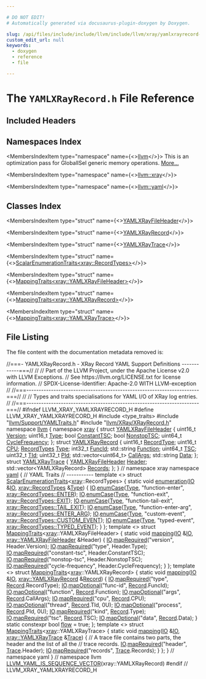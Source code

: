 ```yaml
---

# DO NOT EDIT!
# Automatically generated via docusaurus-plugin-doxygen by Doxygen.

slug: /api/files/include/include/llvm/include/llvm/xray/yamlxrayrecord-h
custom_edit_url: null
keywords:
  - doxygen
  - reference
  - file

---
```





# The `YAMLXRayRecord.h` File Reference

<DoxygenPage pluginConfig={pluginConfig}>



## Included Headers

<IncludesList>
<IncludesListItem
  filePath="type_traits"
  permalink=""
  isLocal="false" />
<IncludesListItem
  filePath="llvm/Support/YAMLTraits.h"
  permalink="/docs/api/files/include/include/llvm/include/llvm/support/yamltraits-h"
  isLocal="true" />
<IncludesListItem
  filePath="llvm/XRay/XRayRecord.h"
  permalink="/docs/api/files/include/include/llvm/include/llvm/xray/xrayrecord-h"
  isLocal="true" />
</IncludesList>

## Namespaces Index

<MembersIndex>

<MembersIndexItem
  type="namespace"
  name={<><a href="/docs/api/namespaces/llvm">llvm</a></>}>
This is an optimization pass for GlobalISel generic memory operations. <a href="/docs/api/namespaces/llvm/#details">More...</a>
</MembersIndexItem>

<MembersIndexItem
  type="namespace"
  name={<><a href="/docs/api/namespaces/llvm/xray">llvm::xray</a></>}>
</MembersIndexItem>

<MembersIndexItem
  type="namespace"
  name={<><a href="/docs/api/namespaces/llvm/yaml">llvm::yaml</a></>}>
</MembersIndexItem>

</MembersIndex>

## Classes Index

<MembersIndex>

<MembersIndexItem
  type="struct"
  name={<><a href="/docs/api/structs/llvm/xray/yamlxrayfileheader">YAMLXRayFileHeader</a></>}>
</MembersIndexItem>

<MembersIndexItem
  type="struct"
  name={<><a href="/docs/api/structs/llvm/xray/yamlxrayrecord">YAMLXRayRecord</a></>}>
</MembersIndexItem>

<MembersIndexItem
  type="struct"
  name={<><a href="/docs/api/structs/llvm/xray/yamlxraytrace">YAMLXRayTrace</a></>}>
</MembersIndexItem>

<MembersIndexItem
  type="struct"
  name={<><a href="/docs/api/structs/llvm/yaml/scalarenumerationtraits-1aaa53c6453c4dbce93aac46dbbc846f">ScalarEnumerationTraits&lt;xray::RecordTypes&gt;</a></>}>
</MembersIndexItem>

<MembersIndexItem
  type="struct"
  name={<><a href="/docs/api/structs/llvm/yaml/mappingtraits-9dee834dcf7b808eb71b432821aa5538">MappingTraits&lt;xray::YAMLXRayFileHeader&gt;</a></>}>
</MembersIndexItem>

<MembersIndexItem
  type="struct"
  name={<><a href="/docs/api/structs/llvm/yaml/mappingtraits-cfd1a00248475bbbc64042c45bfce2c3">MappingTraits&lt;xray::YAMLXRayRecord&gt;</a></>}>
</MembersIndexItem>

<MembersIndexItem
  type="struct"
  name={<><a href="/docs/api/structs/llvm/yaml/mappingtraits-0a8ae11da86889b023036b811da60ea2">MappingTraits&lt;xray::YAMLXRayTrace&gt;</a></>}>
</MembersIndexItem>

</MembersIndex>


## File Listing

The file content with the documentation metadata removed is:

<ProgramListing>

<Link id="l00001" /><CodeLine lineNumber="1"><Highlight kind="comment">//===- YAMLXRayRecord.h - XRay Record YAML Support Definitions ------------===//</Highlight><Highlight kind="normal"></Highlight></CodeLine>
<Link id="l00002" /><CodeLine lineNumber="2"><Highlight kind="normal"></Highlight><Highlight kind="comment">//</Highlight><Highlight kind="normal"></Highlight></CodeLine>
<Link id="l00003" /><CodeLine lineNumber="3"><Highlight kind="normal"></Highlight><Highlight kind="comment">// Part of the LLVM Project, under the Apache License v2.0 with LLVM Exceptions.</Highlight><Highlight kind="normal"></Highlight></CodeLine>
<Link id="l00004" /><CodeLine lineNumber="4"><Highlight kind="normal"></Highlight><Highlight kind="comment">// See https://llvm.org/LICENSE.txt for license information.</Highlight><Highlight kind="normal"></Highlight></CodeLine>
<Link id="l00005" /><CodeLine lineNumber="5"><Highlight kind="normal"></Highlight><Highlight kind="comment">// SPDX-License-Identifier: Apache-2.0 WITH LLVM-exception</Highlight><Highlight kind="normal"></Highlight></CodeLine>
<Link id="l00006" /><CodeLine lineNumber="6"><Highlight kind="normal"></Highlight><Highlight kind="comment">//</Highlight><Highlight kind="normal"></Highlight></CodeLine>
<Link id="l00007" /><CodeLine lineNumber="7"><Highlight kind="normal"></Highlight><Highlight kind="comment">//===----------------------------------------------------------------------===//</Highlight><Highlight kind="normal"></Highlight></CodeLine>
<Link id="l00008" /><CodeLine lineNumber="8"><Highlight kind="normal"></Highlight><Highlight kind="comment">//</Highlight><Highlight kind="normal"></Highlight></CodeLine>
<Link id="l00009" /><CodeLine lineNumber="9"><Highlight kind="normal"></Highlight><Highlight kind="comment">// Types and traits specialisations for YAML I/O of XRay log entries.</Highlight><Highlight kind="normal"></Highlight></CodeLine>
<Link id="l00010" /><CodeLine lineNumber="10"><Highlight kind="normal"></Highlight><Highlight kind="comment">//</Highlight><Highlight kind="normal"></Highlight></CodeLine>
<Link id="l00011" /><CodeLine lineNumber="11"><Highlight kind="normal"></Highlight><Highlight kind="comment">//===----------------------------------------------------------------------===//</Highlight><Highlight kind="normal"></Highlight></CodeLine>
<Link id="l00012" /><CodeLine lineNumber="12"><Highlight kind="normal"></Highlight><Highlight kind="preprocessor">#ifndef LLVM&#95;XRAY&#95;YAMLXRAYRECORD&#95;H</Highlight><Highlight kind="normal"></Highlight></CodeLine>
<Link id="l00013" /><CodeLine lineNumber="13"><Highlight kind="normal"></Highlight><Highlight kind="preprocessor">#define LLVM&#95;XRAY&#95;YAMLXRAYRECORD&#95;H</Highlight><Highlight kind="normal"></Highlight></CodeLine>
<Link id="l00014" /><CodeLine lineNumber="14"><Highlight kind="normal"></Highlight></CodeLine>
<Link id="l00015" /><CodeLine lineNumber="15"><Highlight kind="normal"></Highlight><Highlight kind="preprocessor">#include &lt;type&#95;traits&gt;</Highlight><Highlight kind="normal"></Highlight></CodeLine>
<Link id="l00016" /><CodeLine lineNumber="16"><Highlight kind="normal"></Highlight></CodeLine>
<Link id="l00017" /><CodeLine lineNumber="17"><Highlight kind="normal"></Highlight><Highlight kind="preprocessor">#include &quot;<a href="/docs/api/files/include/include/llvm/include/llvm/support/yamltraits-h">llvm/Support/YAMLTraits.h</a>&quot;</Highlight><Highlight kind="normal"></Highlight></CodeLine>
<Link id="l00018" /><CodeLine lineNumber="18"><Highlight kind="normal"></Highlight><Highlight kind="preprocessor">#include &quot;<a href="/docs/api/files/include/include/llvm/include/llvm/xray/xrayrecord-h">llvm/XRay/XRayRecord.h</a>&quot;</Highlight><Highlight kind="normal"></Highlight></CodeLine>
<Link id="l00019" /><CodeLine lineNumber="19"><Highlight kind="normal"></Highlight></CodeLine>
<Link id="l00020" /><CodeLine lineNumber="20"><Highlight kind="normal"></Highlight><Highlight kind="keyword">namespace </Highlight><Highlight kind="normal"><a href="/docs/api/namespaces/llvm">llvm</a> &#123;</Highlight></CodeLine>
<Link id="l00021" /><CodeLine lineNumber="21"><Highlight kind="normal"></Highlight><Highlight kind="keyword">namespace </Highlight><Highlight kind="normal"><a href="/docs/api/namespaces/llvm/xray">xray</a> &#123;</Highlight></CodeLine>
<Link id="l00022" /><CodeLine lineNumber="22"><Highlight kind="normal"></Highlight></CodeLine>
<Link id="l00023" /><CodeLine lineNumber="23" lineLink="/docs/api/structs/llvm/xray/yamlxrayfileheader"><Highlight kind="normal"></Highlight><Highlight kind="keyword">struct </Highlight><Highlight kind="normal"><a href="/docs/api/structs/llvm/xray/yamlxrayfileheader">YAMLXRayFileHeader</a> &#123;</Highlight></CodeLine>
<Link id="l00024" /><CodeLine lineNumber="24" lineLink="/docs/api/structs/llvm/xray/yamlxrayfileheader/#aa0c4e1dcabfa885ce932dfd7a23634b1"><Highlight kind="normal">  uint16&#95;t <a href="/docs/api/structs/llvm/xray/yamlxrayfileheader/#aa0c4e1dcabfa885ce932dfd7a23634b1">Version</a>;</Highlight></CodeLine>
<Link id="l00025" /><CodeLine lineNumber="25" lineLink="/docs/api/structs/llvm/xray/yamlxrayfileheader/#afdfca9fd90fc6d1601de3238a260574e"><Highlight kind="normal">  uint16&#95;t <a href="/docs/api/structs/llvm/xray/yamlxrayfileheader/#afdfca9fd90fc6d1601de3238a260574e">Type</a>;</Highlight></CodeLine>
<Link id="l00026" /><CodeLine lineNumber="26" lineLink="/docs/api/structs/llvm/xray/yamlxrayfileheader/#a4479114eb731bf0b8344746439963e16"><Highlight kind="normal">  </Highlight><Highlight kind="keywordtype">bool</Highlight><Highlight kind="normal"> <a href="/docs/api/structs/llvm/xray/yamlxrayfileheader/#a4479114eb731bf0b8344746439963e16">ConstantTSC</a>;</Highlight></CodeLine>
<Link id="l00027" /><CodeLine lineNumber="27" lineLink="/docs/api/structs/llvm/xray/yamlxrayfileheader/#adc2654e335ca4656595604338746a5d3"><Highlight kind="normal">  </Highlight><Highlight kind="keywordtype">bool</Highlight><Highlight kind="normal"> <a href="/docs/api/structs/llvm/xray/yamlxrayfileheader/#adc2654e335ca4656595604338746a5d3">NonstopTSC</a>;</Highlight></CodeLine>
<Link id="l00028" /><CodeLine lineNumber="28" lineLink="/docs/api/structs/llvm/xray/yamlxrayfileheader/#acec56c6e15c99234f59b291ca95f58c5"><Highlight kind="normal">  uint64&#95;t <a href="/docs/api/structs/llvm/xray/yamlxrayfileheader/#acec56c6e15c99234f59b291ca95f58c5">CycleFrequency</a>;</Highlight></CodeLine>
<Link id="l00029" /><CodeLine lineNumber="29"><Highlight kind="normal">&#125;;</Highlight></CodeLine>
<Link id="l00030" /><CodeLine lineNumber="30"><Highlight kind="normal"></Highlight></CodeLine>
<Link id="l00031" /><CodeLine lineNumber="31" lineLink="/docs/api/structs/llvm/xray/yamlxrayrecord"><Highlight kind="normal"></Highlight><Highlight kind="keyword">struct </Highlight><Highlight kind="normal"><a href="/docs/api/structs/llvm/xray/yamlxrayrecord">YAMLXRayRecord</a> &#123;</Highlight></CodeLine>
<Link id="l00032" /><CodeLine lineNumber="32" lineLink="/docs/api/structs/llvm/xray/yamlxrayrecord/#ae7e0a219154bf3ff70d3284ad4ed58a9"><Highlight kind="normal">  uint16&#95;t <a href="/docs/api/structs/llvm/xray/yamlxrayrecord/#ae7e0a219154bf3ff70d3284ad4ed58a9">RecordType</a>;</Highlight></CodeLine>
<Link id="l00033" /><CodeLine lineNumber="33" lineLink="/docs/api/structs/llvm/xray/yamlxrayrecord/#ad3de2c0ac619f796c900240d18deea09"><Highlight kind="normal">  uint16&#95;t <a href="/docs/api/structs/llvm/xray/yamlxrayrecord/#ad3de2c0ac619f796c900240d18deea09">CPU</a>;</Highlight></CodeLine>
<Link id="l00034" /><CodeLine lineNumber="34" lineLink="/docs/api/structs/llvm/xray/yamlxrayrecord/#a5b2adfa8a7c8d969bd6969f1fdc40e47"><Highlight kind="normal">  <a href="/docs/api/namespaces/llvm/xray/#a97b00c8e300bcf67f4473baf957f1892">RecordTypes</a> <a href="/docs/api/structs/llvm/xray/yamlxrayrecord/#a5b2adfa8a7c8d969bd6969f1fdc40e47">Type</a>;</Highlight></CodeLine>
<Link id="l00035" /><CodeLine lineNumber="35" lineLink="/docs/api/structs/llvm/xray/yamlxrayrecord/#a984d4271224b482dd943aca21c67ae59"><Highlight kind="normal">  int32&#95;t <a href="/docs/api/structs/llvm/xray/yamlxrayrecord/#a984d4271224b482dd943aca21c67ae59">FuncId</a>;</Highlight></CodeLine>
<Link id="l00036" /><CodeLine lineNumber="36" lineLink="/docs/api/structs/llvm/xray/yamlxrayrecord/#a90c08c1febad108ddc6b51b01b2026d0"><Highlight kind="normal">  std::string <a href="/docs/api/structs/llvm/xray/yamlxrayrecord/#a90c08c1febad108ddc6b51b01b2026d0">Function</a>;</Highlight></CodeLine>
<Link id="l00037" /><CodeLine lineNumber="37" lineLink="/docs/api/structs/llvm/xray/yamlxrayrecord/#a31c682fa2b618984e2e434a9daf3f65f"><Highlight kind="normal">  uint64&#95;t <a href="/docs/api/structs/llvm/xray/yamlxrayrecord/#a31c682fa2b618984e2e434a9daf3f65f">TSC</a>;</Highlight></CodeLine>
<Link id="l00038" /><CodeLine lineNumber="38" lineLink="/docs/api/structs/llvm/xray/yamlxrayrecord/#a2ca2bf4c23d03b1e608eb8d0be36095f"><Highlight kind="normal">  uint32&#95;t <a href="/docs/api/structs/llvm/xray/yamlxrayrecord/#a2ca2bf4c23d03b1e608eb8d0be36095f">TId</a>;</Highlight></CodeLine>
<Link id="l00039" /><CodeLine lineNumber="39" lineLink="/docs/api/structs/llvm/xray/yamlxrayrecord/#ad77887eb14e5ba5236bfe52fa8e5cce8"><Highlight kind="normal">  uint32&#95;t <a href="/docs/api/structs/llvm/xray/yamlxrayrecord/#ad77887eb14e5ba5236bfe52fa8e5cce8">PId</a>;</Highlight></CodeLine>
<Link id="l00040" /><CodeLine lineNumber="40" lineLink="/docs/api/structs/llvm/xray/yamlxrayrecord/#a881232ef9c85b952da548f4e5577f9f1"><Highlight kind="normal">  std::vector&lt;uint64&#95;t&gt; <a href="/docs/api/structs/llvm/xray/yamlxrayrecord/#a881232ef9c85b952da548f4e5577f9f1">CallArgs</a>;</Highlight></CodeLine>
<Link id="l00041" /><CodeLine lineNumber="41" lineLink="/docs/api/structs/llvm/xray/yamlxrayrecord/#a3473e67f0bf9edf505329660150e1726"><Highlight kind="normal">  std::string <a href="/docs/api/structs/llvm/xray/yamlxrayrecord/#a3473e67f0bf9edf505329660150e1726">Data</a>;</Highlight></CodeLine>
<Link id="l00042" /><CodeLine lineNumber="42"><Highlight kind="normal">&#125;;</Highlight></CodeLine>
<Link id="l00043" /><CodeLine lineNumber="43"><Highlight kind="normal"></Highlight></CodeLine>
<Link id="l00044" /><CodeLine lineNumber="44" lineLink="/docs/api/structs/llvm/xray/yamlxraytrace"><Highlight kind="normal"></Highlight><Highlight kind="keyword">struct </Highlight><Highlight kind="normal"><a href="/docs/api/structs/llvm/xray/yamlxraytrace">YAMLXRayTrace</a> &#123;</Highlight></CodeLine>
<Link id="l00045" /><CodeLine lineNumber="45" lineLink="/docs/api/structs/llvm/xray/yamlxraytrace/#a35aad4e433d856eda259cf384dffc51d"><Highlight kind="normal">  <a href="/docs/api/structs/llvm/xray/yamlxrayfileheader">YAMLXRayFileHeader</a> <a href="/docs/api/structs/llvm/xray/yamlxraytrace/#a35aad4e433d856eda259cf384dffc51d">Header</a>;</Highlight></CodeLine>
<Link id="l00046" /><CodeLine lineNumber="46" lineLink="/docs/api/structs/llvm/xray/yamlxraytrace/#a262950831ea5dfda46665e88cdc30b32"><Highlight kind="normal">  std::vector&lt;YAMLXRayRecord&gt; <a href="/docs/api/structs/llvm/xray/yamlxraytrace/#a262950831ea5dfda46665e88cdc30b32">Records</a>;</Highlight></CodeLine>
<Link id="l00047" /><CodeLine lineNumber="47"><Highlight kind="normal">&#125;;</Highlight></CodeLine>
<Link id="l00048" /><CodeLine lineNumber="48"><Highlight kind="normal"></Highlight></CodeLine>
<Link id="l00049" /><CodeLine lineNumber="49"><Highlight kind="normal">&#125; </Highlight><Highlight kind="comment">// namespace xray</Highlight><Highlight kind="normal"></Highlight></CodeLine>
<Link id="l00050" /><CodeLine lineNumber="50"><Highlight kind="normal"></Highlight></CodeLine>
<Link id="l00051" /><CodeLine lineNumber="51"><Highlight kind="normal"></Highlight><Highlight kind="keyword">namespace </Highlight><Highlight kind="normal"><a href="/docs/api/namespaces/llvm/yaml">yaml</a> &#123;</Highlight></CodeLine>
<Link id="l00052" /><CodeLine lineNumber="52"><Highlight kind="normal"></Highlight></CodeLine>
<Link id="l00053" /><CodeLine lineNumber="53"><Highlight kind="normal"></Highlight><Highlight kind="comment">// YAML Traits</Highlight><Highlight kind="normal"></Highlight></CodeLine>
<Link id="l00054" /><CodeLine lineNumber="54"><Highlight kind="normal"></Highlight><Highlight kind="comment">// -----------</Highlight><Highlight kind="normal"></Highlight></CodeLine>
<Link id="l00055" /><CodeLine lineNumber="55" lineLink="/docs/api/structs/llvm/yaml/scalarenumerationtraits-1aaa53c6453c4dbce93aac46dbbc846f"><Highlight kind="normal"></Highlight><Highlight kind="keyword">template</Highlight><Highlight kind="normal"> &lt;&gt; </Highlight><Highlight kind="keyword">struct </Highlight><Highlight kind="normal"><a href="/docs/api/structs/llvm/yaml/scalarenumerationtraits">ScalarEnumerationTraits</a>&lt;<a href="/docs/api/namespaces/llvm/xray">xray</a>::RecordTypes&gt; &#123;</Highlight></CodeLine>
<Link id="l00056" /><CodeLine lineNumber="56" lineLink="/docs/api/structs/llvm/yaml/scalarenumerationtraits-1aaa53c6453c4dbce93aac46dbbc846f/#a22eec2426c6e02dbe8a1f81c6c409c4c"><Highlight kind="normal">  </Highlight><Highlight kind="keyword">static</Highlight><Highlight kind="normal"> </Highlight><Highlight kind="keywordtype">void</Highlight><Highlight kind="normal"> <a href="/docs/api/structs/llvm/yaml/scalarenumerationtraits-1aaa53c6453c4dbce93aac46dbbc846f/#a22eec2426c6e02dbe8a1f81c6c409c4c">enumeration</a>(<a href="/docs/api/classes/llvm/yaml/io">IO</a> &amp;<a href="/docs/api/classes/llvm/yaml/io">IO</a>, <a href="/docs/api/namespaces/llvm/xray/#a97b00c8e300bcf67f4473baf957f1892">xray::RecordTypes</a> &amp;<a href="/docs/api/classes/llvm/type">Type</a>) &#123;</Highlight></CodeLine>
<Link id="l00057" /><CodeLine lineNumber="57"><Highlight kind="normal">    <a href="/docs/api/classes/llvm/yaml/io">IO</a>.<a href="/docs/api/classes/llvm/yaml/io/#ade062563b4463f8f0f8fe1f2f56a0b2e">enumCase</a>(<a href="/docs/api/classes/llvm/type">Type</a>, </Highlight><Highlight kind="stringliteral">&quot;function-enter&quot;</Highlight><Highlight kind="normal">, <a href="/docs/api/namespaces/llvm/xray/#a97b00c8e300bcf67f4473baf957f1892a331b3100a485d8cacff1d3df8e9b0c13">xray::RecordTypes::ENTER</a>);</Highlight></CodeLine>
<Link id="l00058" /><CodeLine lineNumber="58"><Highlight kind="normal">    <a href="/docs/api/classes/llvm/yaml/io">IO</a>.<a href="/docs/api/classes/llvm/yaml/io/#ade062563b4463f8f0f8fe1f2f56a0b2e">enumCase</a>(<a href="/docs/api/classes/llvm/type">Type</a>, </Highlight><Highlight kind="stringliteral">&quot;function-exit&quot;</Highlight><Highlight kind="normal">, <a href="/docs/api/namespaces/llvm/xray/#a97b00c8e300bcf67f4473baf957f1892aa42b2fb0e720a080e79a92f4ca97d927">xray::RecordTypes::EXIT</a>);</Highlight></CodeLine>
<Link id="l00059" /><CodeLine lineNumber="59"><Highlight kind="normal">    <a href="/docs/api/classes/llvm/yaml/io">IO</a>.<a href="/docs/api/classes/llvm/yaml/io/#ade062563b4463f8f0f8fe1f2f56a0b2e">enumCase</a>(<a href="/docs/api/classes/llvm/type">Type</a>, </Highlight><Highlight kind="stringliteral">&quot;function-tail-exit&quot;</Highlight><Highlight kind="normal">, <a href="/docs/api/namespaces/llvm/xray/#a97b00c8e300bcf67f4473baf957f1892af1f3009e38d66163f03975af148bb8fa">xray::RecordTypes::TAIL&#95;EXIT</a>);</Highlight></CodeLine>
<Link id="l00060" /><CodeLine lineNumber="60"><Highlight kind="normal">    <a href="/docs/api/classes/llvm/yaml/io">IO</a>.<a href="/docs/api/classes/llvm/yaml/io/#ade062563b4463f8f0f8fe1f2f56a0b2e">enumCase</a>(<a href="/docs/api/classes/llvm/type">Type</a>, </Highlight><Highlight kind="stringliteral">&quot;function-enter-arg&quot;</Highlight><Highlight kind="normal">, <a href="/docs/api/namespaces/llvm/xray/#a97b00c8e300bcf67f4473baf957f1892a88c8a800b3fe4ea6c2fc2524f7ee2645">xray::RecordTypes::ENTER&#95;ARG</a>);</Highlight></CodeLine>
<Link id="l00061" /><CodeLine lineNumber="61"><Highlight kind="normal">    <a href="/docs/api/classes/llvm/yaml/io">IO</a>.<a href="/docs/api/classes/llvm/yaml/io/#ade062563b4463f8f0f8fe1f2f56a0b2e">enumCase</a>(<a href="/docs/api/classes/llvm/type">Type</a>, </Highlight><Highlight kind="stringliteral">&quot;custom-event&quot;</Highlight><Highlight kind="normal">, <a href="/docs/api/namespaces/llvm/xray/#a97b00c8e300bcf67f4473baf957f1892a624782357b787994e7624c941d945a0b">xray::RecordTypes::CUSTOM&#95;EVENT</a>);</Highlight></CodeLine>
<Link id="l00062" /><CodeLine lineNumber="62"><Highlight kind="normal">    <a href="/docs/api/classes/llvm/yaml/io">IO</a>.<a href="/docs/api/classes/llvm/yaml/io/#ade062563b4463f8f0f8fe1f2f56a0b2e">enumCase</a>(<a href="/docs/api/classes/llvm/type">Type</a>, </Highlight><Highlight kind="stringliteral">&quot;typed-event&quot;</Highlight><Highlight kind="normal">, <a href="/docs/api/namespaces/llvm/xray/#a97b00c8e300bcf67f4473baf957f1892af5f044ed2f1c57504ebd8016581116f4">xray::RecordTypes::TYPED&#95;EVENT</a>);</Highlight></CodeLine>
<Link id="l00063" /><CodeLine lineNumber="63"><Highlight kind="normal">  &#125;</Highlight></CodeLine>
<Link id="l00064" /><CodeLine lineNumber="64"><Highlight kind="normal">&#125;;</Highlight></CodeLine>
<Link id="l00065" /><CodeLine lineNumber="65"><Highlight kind="normal"></Highlight></CodeLine>
<Link id="l00066" /><CodeLine lineNumber="66" lineLink="/docs/api/structs/llvm/yaml/mappingtraits-9dee834dcf7b808eb71b432821aa5538"><Highlight kind="normal"></Highlight><Highlight kind="keyword">template</Highlight><Highlight kind="normal"> &lt;&gt; </Highlight><Highlight kind="keyword">struct </Highlight><Highlight kind="normal"><a href="/docs/api/structs/llvm/yaml/mappingtraits">MappingTraits</a>&lt;<a href="/docs/api/namespaces/llvm/xray">xray</a>::YAMLXRayFileHeader&gt; &#123;</Highlight></CodeLine>
<Link id="l00067" /><CodeLine lineNumber="67" lineLink="/docs/api/structs/llvm/yaml/mappingtraits-9dee834dcf7b808eb71b432821aa5538/#aad1e6d9b029894aaffcca684b0d6939a"><Highlight kind="normal">  </Highlight><Highlight kind="keyword">static</Highlight><Highlight kind="normal"> </Highlight><Highlight kind="keywordtype">void</Highlight><Highlight kind="normal"> <a href="/docs/api/structs/llvm/yaml/mappingtraits-9dee834dcf7b808eb71b432821aa5538/#aad1e6d9b029894aaffcca684b0d6939a">mapping</a>(<a href="/docs/api/classes/llvm/yaml/io">IO</a> &amp;<a href="/docs/api/classes/llvm/yaml/io">IO</a>, <a href="/docs/api/structs/llvm/xray/yamlxrayfileheader">xray::YAMLXRayFileHeader</a> &amp;Header) &#123;</Highlight></CodeLine>
<Link id="l00068" /><CodeLine lineNumber="68"><Highlight kind="normal">    <a href="/docs/api/classes/llvm/yaml/io">IO</a>.<a href="/docs/api/classes/llvm/yaml/io/#a76b59883a4b23c1cb5c5f55eac119f0d">mapRequired</a>(</Highlight><Highlight kind="stringliteral">&quot;version&quot;</Highlight><Highlight kind="normal">, Header.Version);</Highlight></CodeLine>
<Link id="l00069" /><CodeLine lineNumber="69"><Highlight kind="normal">    <a href="/docs/api/classes/llvm/yaml/io">IO</a>.<a href="/docs/api/classes/llvm/yaml/io/#a76b59883a4b23c1cb5c5f55eac119f0d">mapRequired</a>(</Highlight><Highlight kind="stringliteral">&quot;type&quot;</Highlight><Highlight kind="normal">, Header.Type);</Highlight></CodeLine>
<Link id="l00070" /><CodeLine lineNumber="70"><Highlight kind="normal">    <a href="/docs/api/classes/llvm/yaml/io">IO</a>.<a href="/docs/api/classes/llvm/yaml/io/#a76b59883a4b23c1cb5c5f55eac119f0d">mapRequired</a>(</Highlight><Highlight kind="stringliteral">&quot;constant-tsc&quot;</Highlight><Highlight kind="normal">, Header.ConstantTSC);</Highlight></CodeLine>
<Link id="l00071" /><CodeLine lineNumber="71"><Highlight kind="normal">    <a href="/docs/api/classes/llvm/yaml/io">IO</a>.<a href="/docs/api/classes/llvm/yaml/io/#a76b59883a4b23c1cb5c5f55eac119f0d">mapRequired</a>(</Highlight><Highlight kind="stringliteral">&quot;nonstop-tsc&quot;</Highlight><Highlight kind="normal">, Header.NonstopTSC);</Highlight></CodeLine>
<Link id="l00072" /><CodeLine lineNumber="72"><Highlight kind="normal">    <a href="/docs/api/classes/llvm/yaml/io">IO</a>.<a href="/docs/api/classes/llvm/yaml/io/#a76b59883a4b23c1cb5c5f55eac119f0d">mapRequired</a>(</Highlight><Highlight kind="stringliteral">&quot;cycle-frequency&quot;</Highlight><Highlight kind="normal">, Header.CycleFrequency);</Highlight></CodeLine>
<Link id="l00073" /><CodeLine lineNumber="73"><Highlight kind="normal">  &#125;</Highlight></CodeLine>
<Link id="l00074" /><CodeLine lineNumber="74"><Highlight kind="normal">&#125;;</Highlight></CodeLine>
<Link id="l00075" /><CodeLine lineNumber="75"><Highlight kind="normal"></Highlight></CodeLine>
<Link id="l00076" /><CodeLine lineNumber="76" lineLink="/docs/api/structs/llvm/yaml/mappingtraits-cfd1a00248475bbbc64042c45bfce2c3"><Highlight kind="normal"></Highlight><Highlight kind="keyword">template</Highlight><Highlight kind="normal"> &lt;&gt; </Highlight><Highlight kind="keyword">struct </Highlight><Highlight kind="normal"><a href="/docs/api/structs/llvm/yaml/mappingtraits">MappingTraits</a>&lt;<a href="/docs/api/namespaces/llvm/xray">xray</a>::YAMLXRayRecord&gt; &#123;</Highlight></CodeLine>
<Link id="l00077" /><CodeLine lineNumber="77" lineLink="/docs/api/structs/llvm/yaml/mappingtraits-cfd1a00248475bbbc64042c45bfce2c3/#ae483e8256cda9692f0ebd566b9e98ee5"><Highlight kind="normal">  </Highlight><Highlight kind="keyword">static</Highlight><Highlight kind="normal"> </Highlight><Highlight kind="keywordtype">void</Highlight><Highlight kind="normal"> <a href="/docs/api/structs/llvm/yaml/mappingtraits-cfd1a00248475bbbc64042c45bfce2c3/#ae483e8256cda9692f0ebd566b9e98ee5">mapping</a>(<a href="/docs/api/classes/llvm/yaml/io">IO</a> &amp;<a href="/docs/api/classes/llvm/yaml/io">IO</a>, <a href="/docs/api/structs/llvm/xray/yamlxrayrecord">xray::YAMLXRayRecord</a> &amp;<a href="/docs/api/classes/llvm/record">Record</a>) &#123;</Highlight></CodeLine>
<Link id="l00078" /><CodeLine lineNumber="78"><Highlight kind="normal">    <a href="/docs/api/classes/llvm/yaml/io">IO</a>.<a href="/docs/api/classes/llvm/yaml/io/#a76b59883a4b23c1cb5c5f55eac119f0d">mapRequired</a>(</Highlight><Highlight kind="stringliteral">&quot;type&quot;</Highlight><Highlight kind="normal">, <a href="/docs/api/classes/llvm/record">Record</a>.RecordType);</Highlight></CodeLine>
<Link id="l00079" /><CodeLine lineNumber="79"><Highlight kind="normal">    <a href="/docs/api/classes/llvm/yaml/io">IO</a>.<a href="/docs/api/classes/llvm/yaml/io/#a27dee5b4ee79b39bc614889a4186bbf5">mapOptional</a>(</Highlight><Highlight kind="stringliteral">&quot;func-id&quot;</Highlight><Highlight kind="normal">, <a href="/docs/api/classes/llvm/record">Record</a>.FuncId);</Highlight></CodeLine>
<Link id="l00080" /><CodeLine lineNumber="80"><Highlight kind="normal">    <a href="/docs/api/classes/llvm/yaml/io">IO</a>.<a href="/docs/api/classes/llvm/yaml/io/#a27dee5b4ee79b39bc614889a4186bbf5">mapOptional</a>(</Highlight><Highlight kind="stringliteral">&quot;function&quot;</Highlight><Highlight kind="normal">, <a href="/docs/api/classes/llvm/record">Record</a>.Function);</Highlight></CodeLine>
<Link id="l00081" /><CodeLine lineNumber="81"><Highlight kind="normal">    <a href="/docs/api/classes/llvm/yaml/io">IO</a>.<a href="/docs/api/classes/llvm/yaml/io/#a27dee5b4ee79b39bc614889a4186bbf5">mapOptional</a>(</Highlight><Highlight kind="stringliteral">&quot;args&quot;</Highlight><Highlight kind="normal">, <a href="/docs/api/classes/llvm/record">Record</a>.CallArgs);</Highlight></CodeLine>
<Link id="l00082" /><CodeLine lineNumber="82"><Highlight kind="normal">    <a href="/docs/api/classes/llvm/yaml/io">IO</a>.<a href="/docs/api/classes/llvm/yaml/io/#a76b59883a4b23c1cb5c5f55eac119f0d">mapRequired</a>(</Highlight><Highlight kind="stringliteral">&quot;cpu&quot;</Highlight><Highlight kind="normal">, <a href="/docs/api/classes/llvm/record">Record</a>.CPU);</Highlight></CodeLine>
<Link id="l00083" /><CodeLine lineNumber="83"><Highlight kind="normal">    <a href="/docs/api/classes/llvm/yaml/io">IO</a>.<a href="/docs/api/classes/llvm/yaml/io/#a27dee5b4ee79b39bc614889a4186bbf5">mapOptional</a>(</Highlight><Highlight kind="stringliteral">&quot;thread&quot;</Highlight><Highlight kind="normal">, <a href="/docs/api/classes/llvm/record">Record</a>.TId, 0U);</Highlight></CodeLine>
<Link id="l00084" /><CodeLine lineNumber="84"><Highlight kind="normal">    <a href="/docs/api/classes/llvm/yaml/io">IO</a>.<a href="/docs/api/classes/llvm/yaml/io/#a27dee5b4ee79b39bc614889a4186bbf5">mapOptional</a>(</Highlight><Highlight kind="stringliteral">&quot;process&quot;</Highlight><Highlight kind="normal">, <a href="/docs/api/classes/llvm/record">Record</a>.PId, 0U);</Highlight></CodeLine>
<Link id="l00085" /><CodeLine lineNumber="85"><Highlight kind="normal">    <a href="/docs/api/classes/llvm/yaml/io">IO</a>.<a href="/docs/api/classes/llvm/yaml/io/#a76b59883a4b23c1cb5c5f55eac119f0d">mapRequired</a>(</Highlight><Highlight kind="stringliteral">&quot;kind&quot;</Highlight><Highlight kind="normal">, <a href="/docs/api/classes/llvm/record">Record</a>.Type);</Highlight></CodeLine>
<Link id="l00086" /><CodeLine lineNumber="86"><Highlight kind="normal">    <a href="/docs/api/classes/llvm/yaml/io">IO</a>.<a href="/docs/api/classes/llvm/yaml/io/#a76b59883a4b23c1cb5c5f55eac119f0d">mapRequired</a>(</Highlight><Highlight kind="stringliteral">&quot;tsc&quot;</Highlight><Highlight kind="normal">, <a href="/docs/api/classes/llvm/record">Record</a>.TSC);</Highlight></CodeLine>
<Link id="l00087" /><CodeLine lineNumber="87"><Highlight kind="normal">    <a href="/docs/api/classes/llvm/yaml/io">IO</a>.<a href="/docs/api/classes/llvm/yaml/io/#a27dee5b4ee79b39bc614889a4186bbf5">mapOptional</a>(</Highlight><Highlight kind="stringliteral">&quot;data&quot;</Highlight><Highlight kind="normal">, <a href="/docs/api/classes/llvm/record">Record</a>.Data);</Highlight></CodeLine>
<Link id="l00088" /><CodeLine lineNumber="88"><Highlight kind="normal">  &#125;</Highlight></CodeLine>
<Link id="l00089" /><CodeLine lineNumber="89"><Highlight kind="normal"></Highlight></CodeLine>
<Link id="l00090" /><CodeLine lineNumber="90" lineLink="/docs/api/structs/llvm/yaml/mappingtraits-cfd1a00248475bbbc64042c45bfce2c3/#a3d3fddd69cbdcb1f0d5a30b6595c8d12"><Highlight kind="normal">  </Highlight><Highlight kind="keyword">static</Highlight><Highlight kind="normal"> </Highlight><Highlight kind="keyword">constexpr</Highlight><Highlight kind="normal"> </Highlight><Highlight kind="keywordtype">bool</Highlight><Highlight kind="normal"> <a href="/docs/api/structs/llvm/yaml/mappingtraits-cfd1a00248475bbbc64042c45bfce2c3/#a3d3fddd69cbdcb1f0d5a30b6595c8d12">flow</a> = </Highlight><Highlight kind="keyword">true</Highlight><Highlight kind="normal">;</Highlight></CodeLine>
<Link id="l00091" /><CodeLine lineNumber="91"><Highlight kind="normal">&#125;;</Highlight></CodeLine>
<Link id="l00092" /><CodeLine lineNumber="92"><Highlight kind="normal"></Highlight></CodeLine>
<Link id="l00093" /><CodeLine lineNumber="93" lineLink="/docs/api/structs/llvm/yaml/mappingtraits-0a8ae11da86889b023036b811da60ea2"><Highlight kind="normal"></Highlight><Highlight kind="keyword">template</Highlight><Highlight kind="normal"> &lt;&gt; </Highlight><Highlight kind="keyword">struct </Highlight><Highlight kind="normal"><a href="/docs/api/structs/llvm/yaml/mappingtraits">MappingTraits</a>&lt;<a href="/docs/api/namespaces/llvm/xray">xray</a>::YAMLXRayTrace&gt; &#123;</Highlight></CodeLine>
<Link id="l00094" /><CodeLine lineNumber="94" lineLink="/docs/api/structs/llvm/yaml/mappingtraits-0a8ae11da86889b023036b811da60ea2/#ac7a1dff90d2a6eab2361e6a0d1348465"><Highlight kind="normal">  </Highlight><Highlight kind="keyword">static</Highlight><Highlight kind="normal"> </Highlight><Highlight kind="keywordtype">void</Highlight><Highlight kind="normal"> <a href="/docs/api/structs/llvm/yaml/mappingtraits-0a8ae11da86889b023036b811da60ea2/#ac7a1dff90d2a6eab2361e6a0d1348465">mapping</a>(<a href="/docs/api/classes/llvm/yaml/io">IO</a> &amp;<a href="/docs/api/classes/llvm/yaml/io">IO</a>, <a href="/docs/api/structs/llvm/xray/yamlxraytrace">xray::YAMLXRayTrace</a> &amp;<a href="/docs/api/classes/llvm/trace">Trace</a>) &#123;</Highlight></CodeLine>
<Link id="l00095" /><CodeLine lineNumber="95"><Highlight kind="normal">    </Highlight><Highlight kind="comment">// A trace file contains two parts, the header and the list of all the</Highlight><Highlight kind="normal"></Highlight></CodeLine>
<Link id="l00096" /><CodeLine lineNumber="96"><Highlight kind="normal">    </Highlight><Highlight kind="comment">// trace records.</Highlight><Highlight kind="normal"></Highlight></CodeLine>
<Link id="l00097" /><CodeLine lineNumber="97"><Highlight kind="normal">    <a href="/docs/api/classes/llvm/yaml/io">IO</a>.<a href="/docs/api/classes/llvm/yaml/io/#a76b59883a4b23c1cb5c5f55eac119f0d">mapRequired</a>(</Highlight><Highlight kind="stringliteral">&quot;header&quot;</Highlight><Highlight kind="normal">, <a href="/docs/api/classes/llvm/trace">Trace</a>.Header);</Highlight></CodeLine>
<Link id="l00098" /><CodeLine lineNumber="98"><Highlight kind="normal">    <a href="/docs/api/classes/llvm/yaml/io">IO</a>.<a href="/docs/api/classes/llvm/yaml/io/#a76b59883a4b23c1cb5c5f55eac119f0d">mapRequired</a>(</Highlight><Highlight kind="stringliteral">&quot;records&quot;</Highlight><Highlight kind="normal">, <a href="/docs/api/classes/llvm/trace">Trace</a>.Records);</Highlight></CodeLine>
<Link id="l00099" /><CodeLine lineNumber="99"><Highlight kind="normal">  &#125;</Highlight></CodeLine>
<Link id="l00100" /><CodeLine lineNumber="100"><Highlight kind="normal">&#125;;</Highlight></CodeLine>
<Link id="l00101" /><CodeLine lineNumber="101"><Highlight kind="normal"></Highlight></CodeLine>
<Link id="l00102" /><CodeLine lineNumber="102"><Highlight kind="normal">&#125; </Highlight><Highlight kind="comment">// namespace yaml</Highlight><Highlight kind="normal"></Highlight></CodeLine>
<Link id="l00103" /><CodeLine lineNumber="103"><Highlight kind="normal">&#125; </Highlight><Highlight kind="comment">// namespace llvm</Highlight><Highlight kind="normal"></Highlight></CodeLine>
<Link id="l00104" /><CodeLine lineNumber="104"><Highlight kind="normal"></Highlight></CodeLine>
<Link id="l00105" /><CodeLine lineNumber="105"><Highlight kind="normal"><a href="/docs/api/files/include/include/llvm/include/llvm/support/yamltraits-h/#a57ad3a94065e9edfc73b92994494ae50">LLVM&#95;YAML&#95;IS&#95;SEQUENCE&#95;VECTOR</a>(xray::YAMLXRayRecord)</Highlight></CodeLine>
<Link id="l00106" /><CodeLine lineNumber="106"><Highlight kind="normal"></Highlight></CodeLine>
<Link id="l00107" /><CodeLine lineNumber="107"><Highlight kind="normal"></Highlight><Highlight kind="preprocessor">#endif </Highlight><Highlight kind="comment">// LLVM&#95;XRAY&#95;YAMLXRAYRECORD&#95;H</Highlight><Highlight kind="normal"></Highlight></CodeLine>

</ProgramListing>

</DoxygenPage>
